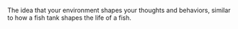 
The idea that your environment shapes your thoughts and behaviors, similar to how a fish tank shapes the life of a fish.